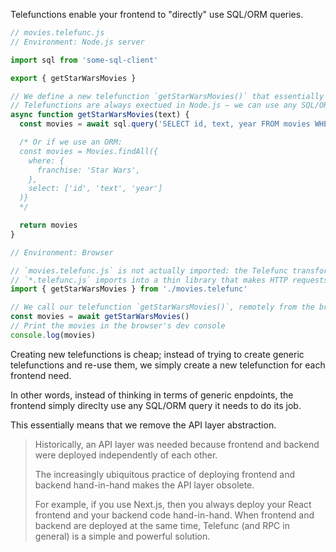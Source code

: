 Telefunctions enable your frontend to "directly" use SQL/ORM queries.

```js
// movies.telefunc.js
// Environment: Node.js server

import sql from 'some-sql-client'

export { getStarWarsMovies }

// We define a new telefunction `getStarWarsMovies()` that essentially wraps a SQL query.
// Telefunctions are always exectued in Node.js — we can use any SQL/ORM query we want.
async function getStarWarsMovies(text) {
  const movies = await sql.query('SELECT id, text, year FROM movies WHERE franchise = "Star Wars";')

  /* Or if we use an ORM:
  const movies = Movies.findAll({
    where: {
      franchise: 'Star Wars',
    },
    select: ['id', 'text', 'year']
  )}
  */

  return movies
}
```

```js
// Environment: Browser

// `movies.telefunc.js` is not actually imported: the Telefunc transformer transpiles all
// `*.telefunc.js` imports into a thin library that makes HTTP requests. More infos at "How It Works".
import { getStarWarsMovies } from './movies.telefunc'

// We call our telefunction `getStarWarsMovies()`, remotely from the browser
const movies = await getStarWarsMovies()
// Print the movies in the browser's dev console
console.log(movies)
```

Creating new telefunctions is cheap; instead of trying to create generic telefunctions and re-use them, we simply create a new telefunction for each frontend need.

In other words, instead of thinking in terms of generic enpdoints, the frontend simply direclty use any SQL/ORM query it needs to do its job.

This essentially means that we remove the API layer abstraction.

> Historically, an API layer was needed because frontend and backend were deployed independently of each other.
>
> The increasingly ubiquitous practice of deploying frontend and backend hand-in-hand makes the API layer obsolete.
>
> For example, if you use Next.js, then you always deploy your React frontend and your backend code hand-in-hand.
> When frontend and backend are deployed at the same time, Telefunc (and RPC in general) is a simple and powerful solution.
